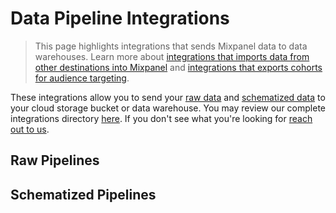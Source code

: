 # Data Pipeline Integrations


> This page highlights integrations that sends Mixpanel data to data warehouses. Learn more about [integrations that imports data from other destinations into Mixpanel](/docs/tracking-methods/integrations) and [integrations that exports cohorts for audience targeting](docs/cohort-sync/integrations).

These integrations allow you to send your [raw data](/docs/data-pipelines#raw) and [schematized data](/docs/data-pipelines#schematized) to your cloud storage bucket or data warehouse. You may review our complete integrations directory [here](https://mixpanel.com/partners/integrations). If you don't see what you're looking for [reach out to us](https://mixpanel.com/get-support).

## Raw Pipelines

<Cards>
  <Card icon title="Raw AWS Pipeline" href="/docs/data-pipelines/integrations/raw-aws-pipeline" />
  <Card icon title="Raw Azure Pipeline" href="/docs/data-pipelines/integrations/raw-azure-pipeline" />
  <Card icon title="Raw GCS Pipeline" href="/docs/data-pipelines/integrations/raw-gcs-pipeline" />
</Cards>

## Schematized Pipelines

<Cards>
  <Card icon title="Schematized AWS Pipeline" href="/docs/data-pipelines/integrations/schematized-aws-pipeline" />
  <Card icon title="Schematized Azure Pipeline" href="/docs/data-pipelines/integrations/schematized-azure-pipeline" />
  <Card icon title="Schematized BigQuery Pipeline" href="/docs/data-pipelines/integrations/schematized-bigquery-pipeline" />
  <Card icon title="Schematized GCS Pipeline" href="/docs/data-pipelines/integrations/schematized-gcs-pipeline" />
  <Card icon title="Schematized Snowflake Pipeline" href="/docs/data-pipelines/integrations/schematized-snowflake-pipeline" />
</Cards>
